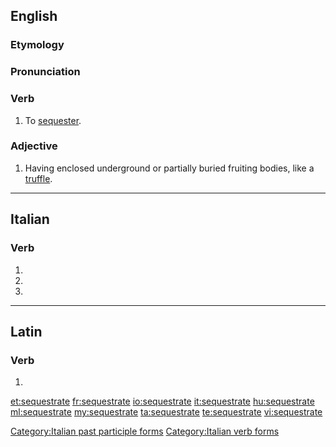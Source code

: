 ==English==

===Etymology===
{{rfe|lang=en}}

===Pronunciation===
{{rfp|lang=en}}

===Verb===
{{en-verb|sequestrat}}

# To [[sequester]].

===Adjective===
{{en-adj|-}}

# {{context|mycology|lang=en}} Having enclosed underground or partially buried fruiting bodies, like a [[truffle]].

----

==Italian==

===Verb===
{{head|it|verb form}}

# {{conjugation of|sequestrare||2|p|pres|ind|lang=it}}
# {{conjugation of|sequestrare||2|p|imp|lang=it}}
# {{feminine plural of|sequestrato|lang=it}}

[[Category:Italian past participle forms]]
[[Category:Italian verb forms]]

----

==Latin==

===Verb===
{{la-verb-form|sequestrāte}}

# {{conjugation of|sequestrō||2|p|pres|act|imp|lang=la}}

[[et:sequestrate]]
[[fr:sequestrate]]
[[io:sequestrate]]
[[it:sequestrate]]
[[hu:sequestrate]]
[[ml:sequestrate]]
[[my:sequestrate]]
[[ta:sequestrate]]
[[te:sequestrate]]
[[vi:sequestrate]]